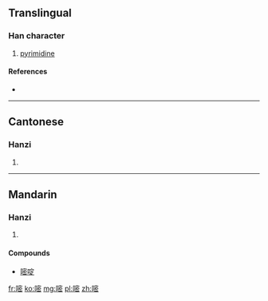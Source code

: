 ==Translingual==

===Han character===
{{Han char|rn=30|rad=口|as=11|sn=14|four=6307<sub>3</sub>|canj=口十心山 (RJPU), X口十心山 (XRJPU)|ids=⿰[[口]][[密]]}}

# [[pyrimidine]]

====References====
* {{Han ref|kx=0206.201|hdz=10679.070|uh=5627|ud=22055|bh=E147|bd=57671}}

----

==Cantonese==

===Hanzi===
{{yue-hanzi|jyut=[[mat6]]|y=mat6}}

# {{defn|lang=yue|sort=口11}}

----

==Mandarin==

===Hanzi===
{{cmn-hanzi|pin=[[mī]] ([[mi1]])|wg=mi<sup>1</sup>}}

# {{defn|lang=cmn|sort=口11}}

====Compounds====
* [[嘧啶]]

[[fr:嘧]]
[[ko:嘧]]
[[mg:嘧]]
[[pl:嘧]]
[[zh:嘧]]